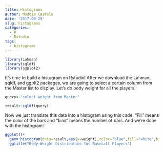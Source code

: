 ```yaml
---
title: Histograms
author: Maddie Castele
date: '2017-09-29'
slug: histograms
categories:
  - R
  - Rstudio
tags:
  - histograms
---
```


```r
library(Lahman)
library(sqldf)
library(ggplot2)
```

It's time to build a histogram on Rstudio! After we download the Lahman, sqldf, and ggplt2 packages, we are going to select a certain column from the Master list to display. Let's do body weight for all the players.
```r
query<-"select weight from Master"

result<-sqldf(query)
```

Now we just translate this data into a histogram using this code. "Fill" means the color of the bars and "bins" means the number of bars. And we're  done with the histogram!
```r
ggplot()+
  geom_histogram(data=result,aes(x=weight),color="blue",fill="white",bins=50)+
  ggtitle("Body-Weight Distribution for Baseball Players")
```



